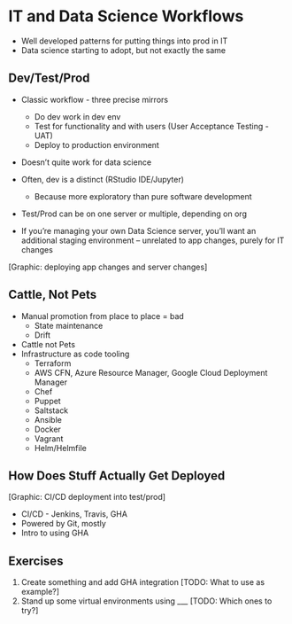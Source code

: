 # IT and Data Science Workflows

* Well developed patterns for putting things into prod in IT
* Data science starting to adopt, but not exactly the same

## Dev/Test/Prod

* Classic workflow - three precise mirrors
  * Do dev work in dev env
  * Test for functionality and with users (User Acceptance Testing - UAT)
  * Deploy to production environment
  
* Doesn't quite work for data science
* Often, dev is a distinct (RStudio IDE/Jupyter)
  * Because more exploratory than pure software development
* Test/Prod can be on one server or multiple, depending on org

* If you're managing your own Data Science server, you'll want an additional staging environment -- unrelated to app changes, purely for IT changes

[Graphic: deploying app changes and server changes]

## Cattle, Not Pets

* Manual promotion from place to place = bad
  * State maintenance
  * Drift
* Cattle not Pets
* Infrastructure as code tooling
  * Terraform
  * AWS CFN, Azure Resource Manager, Google Cloud Deployment Manager
  * Chef
  * Puppet
  * Saltstack
  * Ansible
  * Docker
  * Vagrant
  * Helm/Helmfile
  
## How Does Stuff Actually Get Deployed

[Graphic: CI/CD deployment into test/prod]

* CI/CD - Jenkins, Travis, GHA
* Powered by Git, mostly
* Intro to using GHA

## Exercises

1. Create something and add GHA integration [TODO: What to use as example?]
2. Stand up some virtual environments using ___ [TODO: Which ones to try?]
